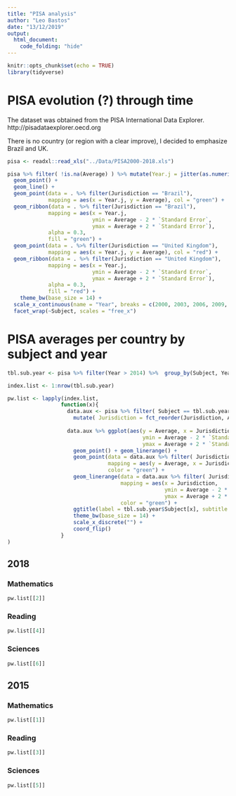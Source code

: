 ```yaml
---
title: "PISA analysis"
author: "Leo Bastos"
date: "13/12/2019"
output: 
  html_document:
    code_folding: "hide"
---
```


```r
knitr::opts_chunk$set(echo = TRUE)
library(tidyverse)

```


# PISA evolution (?) through time 

The dataset was obtained from the PISA International Data Explorer. http://pisadataexplorer.oecd.org

There is no country (or region with a clear improve), I decided to emphasize Brazil and UK.

```r

pisa <- readxl::read_xls("../Data/PISA2000-2018.xls") 

pisa %>% filter( !is.na(Average) ) %>% mutate(Year.j = jitter(as.numeric(Year))) %>%  ggplot(aes(x = Year.j, y = Average, group = Jurisdiction )) + 
  geom_point() + 
  geom_line() + 
  geom_point(data = . %>% filter(Jurisdiction == "Brazil"), 
             mapping = aes(x = Year.j, y = Average), col = "green") + 
  geom_ribbon(data = . %>% filter(Jurisdiction == "Brazil"), 
             mapping = aes(x = Year.j, 
                           ymin = Average - 2 * `Standard Error`,
                           ymax = Average + 2 * `Standard Error`), 
             alpha = 0.3,
             fill = "green") + 
  geom_point(data = . %>% filter(Jurisdiction == "United Kingdom"), 
             mapping = aes(x = Year.j, y = Average), col = "red") + 
  geom_ribbon(data = . %>% filter(Jurisdiction == "United Kingdom"), 
             mapping = aes(x = Year.j, 
                           ymin = Average - 2 * `Standard Error`,
                           ymax = Average + 2 * `Standard Error`), 
             alpha = 0.3,
             fill = "red") + 
    theme_bw(base_size = 14) +
  scale_x_continuous(name = "Year", breaks = c(2000, 2003, 2006, 2009, 2012, 2015, 2018)) + 
  facet_wrap(~Subject, scales = "free_x")

```



# PISA averages per country  by subject and year {.tabset .tabset-fade}


```r

tbl.sub.year <- pisa %>% filter(Year > 2014) %>%  group_by(Subject, Year) %>% summarise(n = n())

index.list <- 1:nrow(tbl.sub.year)

pw.list <- lapply(index.list, 
                 function(x){
                   data.aux <- pisa %>% filter( Subject == tbl.sub.year$Subject[x] & Year == tbl.sub.year$Year[x] & !is.na(Average))  %>%
                     mutate( Jurisdiction = fct_reorder(Jurisdiction, Average))
                   
                   data.aux %>% ggplot(aes(y = Average, x = Jurisdiction, 
                                           ymin = Average - 2 * `Standard Error`, 
                                           ymax = Average + 2 * `Standard Error`)) + 
                     geom_point() + geom_linerange() + 
                     geom_point(data = data.aux %>% filter( Jurisdiction == "Brazil"),
                                mapping = aes(y = Average, x = Jurisdiction),
                                color = "green") +
                     geom_linerange(data = data.aux %>% filter( Jurisdiction == "Brazil"),
                                    mapping = aes(x = Jurisdiction,
                                                  ymin = Average - 2 * `Standard Error`,
                                                  ymax = Average + 2 * `Standard Error`),
                                    color = "green") +
                     ggtitle(label = tbl.sub.year$Subject[x], subtitle = tbl.sub.year$Year[x]) + 
                     theme_bw(base_size = 14) + 
                     scale_x_discrete("") + 
                     coord_flip()
                 } 
)
```


## 2018 {.tabset .tabset-fade} 

### Mathematics

```r
pw.list[[2]]
```

### Reading

```r
pw.list[[4]]
```

### Sciences

```r
pw.list[[6]]
```



## 2015 {.tabset .tabset-fade} 

### Mathematics

```r
pw.list[[1]]
```

### Reading

```r
pw.list[[3]]
```

### Sciences

```r
pw.list[[5]]
```



